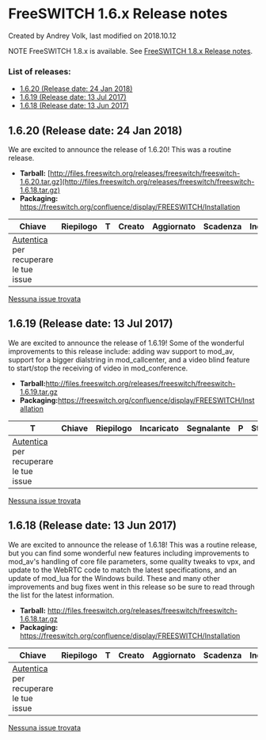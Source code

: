 
# FreeSWITCH 1.6.x Release notes 

 Created by  Andrey Volk, last modified on 2018.10.12

NOTE FreeSWITCH 1.8.x is available. See [FreeSWITCH 1.8.x Release notes](./FreeSWITCH-1.8.x-Release-notes_19202255.mdx#older-releases).

### List of releases:

* [1.6.20 (Release date: 24 Jan 2018)](#1620-release-date-24-jan-2018)
* [1.6.19 (Release date: 13 Jul 2017)](#1619-release-date-13-jul-2017)
* [1.6.18 (Release date: 13 Jun 2017)](#1618-release-date-13-jun-2017)

## 1.6.20 (Release date: 24 Jan 2018)

We are excited to announce the release of 1.6.20! This was a routine release.

* **Tarball:** [http://files.freeswitch.org/releases/freeswitch/freeswitch-1.6.20.tar.gz](http://files.freeswitch.org/releases/freeswitch/freeswitch-1.6.18.tar.gz)
* **Packaging:** <https://freeswitch.org/confluence/display/FREESWITCH/Installation>

| Chiave                                                                                                                                                                                 | Riepilogo | T | Creato | Aggiornato | Scadenza | Incaricato | Segnalante | P | Stato | Risoluzione |
| -------------------------------------------------------------------------------------------------------------------------------------------------------------------------------------- | --------- | - | ------ | ---------- | -------- | ---------- | ---------- | - | ----- | ----------- |
| [Autentica](https://freeswitch.org/confluence/plugins/servlet/applinks/oauth/login-dance/authorize?applicationLinkID=c4b15fa3-ad57-3c05-af05-8c167cb92266) per recuperare le tue issue |           |   |        |            |          |            |            |   |       |             |

[ Nessuna issue trovata ](https://freeswitch.org/jira/secure/IssueNavigator.jspa?reset=true&jqlQuery=filter%3D13011++&src=confmacro) 

## 1.6.19 (Release date: 13 Jul 2017)

We are excited to announce the release of 1.6.19! Some of the wonderful improvements to this release include: adding wav support to mod\_av, support for a bigger dialstring in mod\_callcenter, and a video blind feature to start/stop the receiving of video in mod\_conference. 

* **Tarball:**<http://files.freeswitch.org/releases/freeswitch/freeswitch-1.6.19.tar.gz>
* **Packaging:**<https://freeswitch.org/confluence/display/FREESWITCH/Installation>

| T                                                                                                                                                                                      | Chiave | Riepilogo | Incaricato | Segnalante | P | Stato | Risoluzione | Creato | Aggiornato | Scadenza |
| -------------------------------------------------------------------------------------------------------------------------------------------------------------------------------------- | ------ | --------- | ---------- | ---------- | - | ----- | ----------- | ------ | ---------- | -------- |
| [Autentica](https://freeswitch.org/confluence/plugins/servlet/applinks/oauth/login-dance/authorize?applicationLinkID=c4b15fa3-ad57-3c05-af05-8c167cb92266) per recuperare le tue issue |        |           |            |            |   |       |             |        |            |          |

[ Nessuna issue trovata ](https://freeswitch.org/jira/secure/IssueNavigator.jspa?reset=true&jqlQuery=filter%3D13013&src=confmacro) 

## 1.6.18 (Release date: 13 Jun 2017)

We are excited to announce the release of 1.6.18! This was a routine release, but you can find some wonderful new features including improvements to mod\_av's handling of core file parameters, some quality tweaks to vpx, and update to the WebRTC code to match the latest specifications, and an update of mod\_lua for the Windows build. These and many other improvements and bug fixes went in this release so be sure to read through the list for the latest information. 

* **Tarball:** <http://files.freeswitch.org/releases/freeswitch/freeswitch-1.6.18.tar.gz>
* **Packaging:** <https://freeswitch.org/confluence/display/FREESWITCH/Installation>

| Chiave                                                                                                                                                                                 | Riepilogo | T | Creato | Aggiornato | Scadenza | Incaricato | Segnalante | P | Stato | Risoluzione |
| -------------------------------------------------------------------------------------------------------------------------------------------------------------------------------------- | --------- | - | ------ | ---------- | -------- | ---------- | ---------- | - | ----- | ----------- |
| [Autentica](https://freeswitch.org/confluence/plugins/servlet/applinks/oauth/login-dance/authorize?applicationLinkID=c4b15fa3-ad57-3c05-af05-8c167cb92266) per recuperare le tue issue |           |   |        |            |          |            |            |   |       |             |

[ Nessuna issue trovata ](https://freeswitch.org/jira/secure/IssueNavigator.jspa?reset=true&jqlQuery=filter%3D13011++&src=confmacro) 


